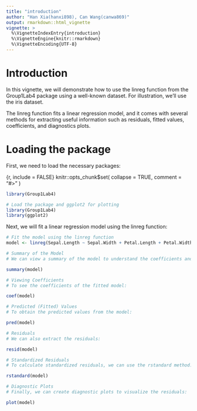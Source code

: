 ```yaml
---
title: "introduction"
author: "Han Xia(hanxi898), Can Wang(canwa869)"
output: rmarkdown::html_vignette
vignette: >
  %\VignetteIndexEntry{introduction}
  %\VignetteEngine{knitr::rmarkdown}
  %\VignetteEncoding{UTF-8}
---
```

# Introduction

In this vignette, we will demonstrate how to use the linreg function from the Group1Lab4 package using a well-known dataset. For illustration, we'll use the iris dataset.

The linreg function fits a linear regression model, and it comes with several methods for extracting useful information such as residuals, fitted values, coefficients, and diagnostics plots.

# Loading the package
First, we need to load the necessary packages:

{r, include = FALSE}
knitr::opts_chunk$set(
  collapse = TRUE,
  comment = "#>"
)


```r
library(Group1Lab4)

# Load the package and ggplot2 for plotting
library(Group1Lab4)
library(ggplot2)
```
Next, we will fit a linear regression model using the linreg function:
```r
# Fit the model using the linreg function
model <- linreg(Sepal.Length ~ Sepal.Width + Petal.Length + Petal.Width, data = iris)

# Summary of the Model
# We can view a summary of the model to understand the coefficients and other statistics:

summary(model)

# Viewing Coefficients
# To see the coefficients of the fitted model:

coef(model)

# Predicted (Fitted) Values
# To obtain the predicted values from the model:

pred(model)

# Residuals
# We can also extract the residuals:

resid(model)

# Standardized Residuals
# To calculate standardized residuals, we can use the rstandard method:

rstandard(model)

# Diagnostic Plots
# Finally, we can create diagnostic plots to visualize the residuals:

plot(model)
```